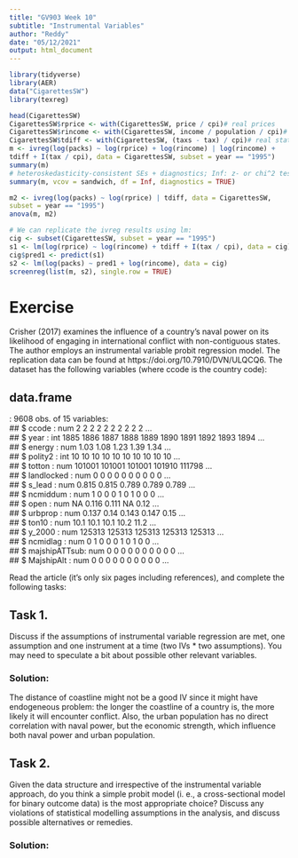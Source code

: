 ```yaml
---
title: "GV903 Week 10"
subtitle: "Instrumental Variables"
author: "Reddy"
date: "05/12/2021"
output: html_document
---
```

```r
library(tidyverse)
library(AER)
data("CigarettesSW")
library(texreg)
```


```r
head(CigarettesSW)
CigarettesSW$rprice <- with(CigarettesSW, price / cpi)# real prices
CigarettesSW$rincome <- with(CigarettesSW, income / population / cpi)# real income per capita
CigarettesSW$tdiff <- with(CigarettesSW, (taxs - tax) / cpi)# real state tax relative to everywhere
m <- ivreg(log(packs) ~ log(rprice) + log(rincome) | log(rincome) +
tdiff + I(tax / cpi), data = CigarettesSW, subset = year == "1995")
summary(m)
# heteroskedasticity-consistent SEs + diagnostics; Inf: z- or chi^2 test
summary(m, vcov = sandwich, df = Inf, diagnostics = TRUE)
```

```r
m2 <- ivreg(log(packs) ~ log(rprice) | tdiff, data = CigarettesSW,
subset = year == "1995")
anova(m, m2)
```
```r
# We can replicate the ivreg results using lm:
cig <- subset(CigarettesSW, subset = year == "1995")
s1 <- lm(log(rprice) ~ log(rincome) + tdiff + I(tax / cpi), data = cig)
cig$pred1 <- predict(s1)
s2 <- lm(log(packs) ~ pred1 + log(rincome), data = cig)
screenreg(list(m, s2), single.row = TRUE)
```

# Exercise
Crisher (2017) examines the influence of a country's naval power on its likelihood of engaging in international conflict with non-contiguous states. The author employs an instrumental variable probit regression model. The replication data can be found at https://doi.org/10.7910/DVN/ULQCQ6. The dataset has the following variables (where ccode is the country code):

## data.frame
: 9608 obs. of 15 variables:\
## $ ccode : num 2 2 2 2 2 2 2 2 2 2 ...\
## $ year : int 1885 1886 1887 1888 1889 1890 1891 1892 1893 1894 ...\
## $ energy : num 1.03 1.08 1.23 1.39 1.34 ...\
## $ polity2 : int 10 10 10 10 10 10 10 10 10 10 ...\
## $ totton : num 101001 101001 101001 101910 111798 ...\
## $ landlocked : num 0 0 0 0 0 0 0 0 0 0 ...\
## $ s_lead : num 0.815 0.815 0.789 0.789 0.789 ...\
## $ ncmiddum : num 1 0 0 0 1 0 1 0 0 0 ...\
## $ open : num NA 0.116 0.111 NA 0.12 ...\
## $ urbprop : num 0.137 0.14 0.143 0.147 0.15 ...\
## $ ton10 : num 10.1 10.1 10.1 10.2 11.2 ...\
## $ y_2000 : num 125313 125313 125313 125313 125313 ...\
## $ ncmidlag : num 0 1 0 0 0 1 0 1 0 0 ...\
## $ majshipATTsub: num 0 0 0 0 0 0 0 0 0 0 ...\
## $ MajshipAlt : num 0 0 0 0 0 0 0 0 0 0 ...\

Read the article (it's only six pages including references), and complete the following tasks:

## Task 1. 
Discuss if the assumptions of instrumental variable regression are met, one assumption and one instrument at a time (two IVs * two assumptions). You may need to speculate a bit about possible other relevant variables.

### Solution: 
The distance of coastline might not be a good IV since it might have endogeneous problem: the longer the coastline of a country is, the more likely it will encounter conflict. Also, the urban population has no direct correlation with naval power, but the economic strength, which influence both naval power and urban population.


## Task 2. 
Given the data structure and irrespective of the instrumental variable approach, do you think a simple probit model (i. e., a cross-sectional model for binary outcome data) is the most appropriate choice? Discuss any violations of statistical modelling assumptions in the analysis, and discuss possible alternatives or remedies.

### Solution: 
